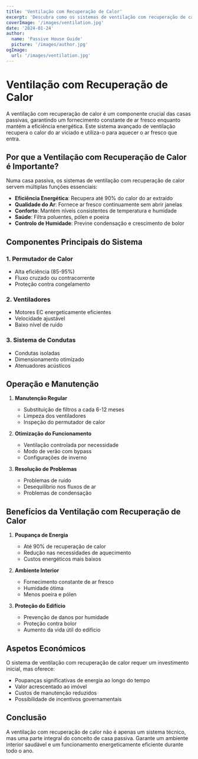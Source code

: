 ```yaml
---
title: 'Ventilação com Recuperação de Calor'
excerpt: 'Descubra como os sistemas de ventilação com recuperação de calor fornecem ar fresco mantendo a eficiência energética em casas passivas.'
coverImage: '/images/ventilation.jpg'
date: '2024-01-24'
author:
  name: 'Passive House Guide'
  picture: '/images/author.jpg'
ogImage:
  url: '/images/ventilation.jpg'
---
```


# Ventilação com Recuperação de Calor

A ventilação com recuperação de calor é um componente crucial das casas passivas, garantindo um fornecimento constante de ar fresco enquanto mantém a eficiência energética. Este sistema avançado de ventilação recupera o calor do ar viciado e utiliza-o para aquecer o ar fresco que entra.

## Por que a Ventilação com Recuperação de Calor é Importante?

Numa casa passiva, os sistemas de ventilação com recuperação de calor servem múltiplas funções essenciais:

- **Eficiência Energética**: Recupera até 90% do calor do ar extraído
- **Qualidade do Ar**: Fornece ar fresco continuamente sem abrir janelas
- **Conforto**: Mantém níveis consistentes de temperatura e humidade
- **Saúde**: Filtra poluentes, pólen e poeira
- **Controlo de Humidade**: Previne condensação e crescimento de bolor

## Componentes Principais do Sistema

### 1. Permutador de Calor
- Alta eficiência (85-95%)
- Fluxo cruzado ou contracorrente
- Proteção contra congelamento

### 2. Ventiladores
- Motores EC energeticamente eficientes
- Velocidade ajustável
- Baixo nível de ruído

### 3. Sistema de Condutas
- Condutas isoladas
- Dimensionamento otimizado
- Atenuadores acústicos

## Operação e Manutenção

1. **Manutenção Regular**
   - Substituição de filtros a cada 6-12 meses
   - Limpeza dos ventiladores
   - Inspeção do permutador de calor

2. **Otimização do Funcionamento**
   - Ventilação controlada por necessidade
   - Modo de verão com bypass
   - Configurações de inverno

3. **Resolução de Problemas**
   - Problemas de ruído
   - Desequilíbrio nos fluxos de ar
   - Problemas de condensação

## Benefícios da Ventilação com Recuperação de Calor

1. **Poupança de Energia**
   - Até 90% de recuperação de calor
   - Redução nas necessidades de aquecimento
   - Custos energéticos mais baixos

2. **Ambiente Interior**
   - Fornecimento constante de ar fresco
   - Humidade ótima
   - Menos poeira e pólen

3. **Proteção do Edifício**
   - Prevenção de danos por humidade
   - Proteção contra bolor
   - Aumento da vida útil do edifício

## Aspetos Económicos

O sistema de ventilação com recuperação de calor requer um investimento inicial, mas oferece:
- Poupanças significativas de energia ao longo do tempo
- Valor acrescentado ao imóvel
- Custos de manutenção reduzidos
- Possibilidade de incentivos governamentais

## Conclusão

A ventilação com recuperação de calor não é apenas um sistema técnico, mas uma parte integral do conceito de casa passiva. Garante um ambiente interior saudável e um funcionamento energeticamente eficiente durante todo o ano.
